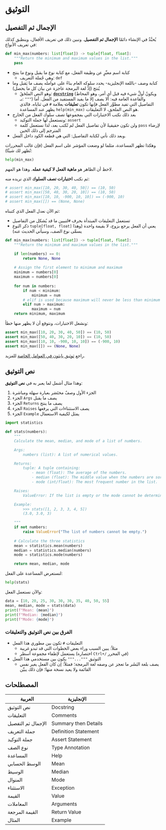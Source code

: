 # التوثيق

## الإجمال ثم التفصيل

يُحبَّذُ في الإنشاء دائمًا **الإجمال ثم التفصيل**. ونبين ذلك في تعريف الأفعال، وينطبق كذلك في تعريف الأنواع:

```python
def min_max(numbers: list[float]) -> tuple[float, float]:
    """Return the minimum and maximum values in the list."""
    pass
```

- كتابة اسم معبِّرٍ عن وظيفة الفعل، مع كتابة نوع ما يقبل ونوع ما ينتج
	- وهي جُملة التعريف: `def`
- كتابة وصف -باللغة الإنجليزية- يحدد سلوكه العام بناءً على عوامله يصف ما يَقبل وما يُنتج (إذْ لغة البرمجة عاجزة عن بيان كل ما يحصل)
	- وهو النص الملحَقُ: [**`docstring`**](https://peps.python.org/pep-0257/) (ويكونُ أولَّ شيء فيه قبل أي أمر، وهو المحاط بـ: `"""`) والقاعدة العامة فيه: ألا يصف إلا ما يفيد المستفيد من الفعل. أما التفاصيل التي تفيد مطوِّر الفعل فإنها تكون **تعليقات** بعلامة `#` في ثناياه. فالذي يظهر عند المساعدة `help(min_max)` هو النص الملحق، لا التعليقات.
- بعد ذلك نكتب الاختبارات التي بمجموعها تصف سلوك الفعل من الخارج 
	- ونستعمل لها جملة التوكيد: `assert`
	- ولن تكون حقيقيةً لأن تفاصيل الفعل لم تُكتب بعد، لذا نستعمل كلمة `pass` لإرضاء المترجم إلى ذلك الحين 
- وبعد ذلك نأتي لكتابة التفاصيل: التي هي قطعة الكود داخل الفعل.

وهكذا تظهر المساعدة، مثلما لو وضعت المؤشر على اسم الفعل (فإن غالب المحررات تُظهر لك شيئًا):

```python
help(min_max)
```

لاحظ أن الظاهر هو **ماهية الفعل لا كيفية عمله**. وهذا هو المهم.

ثم نكتب **اختبارات تصف السلوك** الذي نريده منه:

```python
# assert min_max([10, 20, 30, 40, 50]) == (10, 50)
# assert min_max([50, 40, 30, 20, 10]) == (10, 50)
# assert min_max([10, 10, -900, 10, 10]) == (-900, 10)
# assert min_max([]) == (None, None)
```

ثم الآن نعدل الفعل الذي كتبناه:

- تستعمل التعليقات المبتدأة بحرف `#`لتبيين ما قد يُشكل من التفاصيل
- ذكر النوع `tuple[float, float]` يعني أن الفعل يرجع بزوج، لا بقيمة واحدة (وهذا يسمَّى نوع الصف، وسيأتي الحديث عنه)

```python
def min_max(numbers: list[float]) -> tuple[float, float]:
    """Return the minimum and maximum values in the list."""

    if len(numbers) == 0:
        return None, None
    
    # Assign the first element to minimum and maximum
    minimum = numbers[0]
    maximum = numbers[0]
    
    for num in numbers:
        if num < minimum:
            minimum = num
        # elif is used because maximum will never be less than minimum
        elif num > maximum:
            maximum = num
    return minimum, maximum
```

ونشغل الاختبارات، ونتوقع أن لا يظهر منها خطأ:

```python
assert min_max([10, 20, 30, 40, 50]) == (10, 50)
assert min_max([50, 40, 30, 20, 10]) == (10, 50)
assert min_max([10, 10, -900, 10, 10]) == (-900, 10)
assert min_max([]) == (None, None)
```

راجع [ثوثيق بايثون في العوامل الخاصة](https://docs.python.org/3/tutorial/controlflow.html#special-parameters) للمزيد.

## نص التوثيق

وهذا مثال أشمل لما يعبر به في **نص التوثيق**:

1. الجزء الأول وصفٌ مختَصَر بعبارة سهلة ومباشرة
2. الجزء `Args` يصف ما يقبل
3. الجزء `Returns` يصف ما ينتج
4. الجزء `Raises` يصف الاستثناءات التي يرفعها
5. الجزء `Example` يمثل لكيفية الاستعمال

```python
import statistics

def stats(numbers):
    """
    Calculate the mean, median, and mode of a list of numbers.

    Args:
        numbers (list): A list of numerical values.

    Returns:
        tuple: A tuple containing:
            - mean (float): The average of the numbers.
            - median (float): The middle value when the numbers are sorted.
            - mode (int/float): The most frequent number in the list.

    Raises:
        ValueError: If the list is empty or the mode cannot be determined.

    Example:
        >>> stats([1, 2, 3, 3, 4, 5])
        (3.0, 3.0, 3)

    """
    if not numbers:
        raise ValueError("The list of numbers cannot be empty.")
    
    # Calculate the three statistics
    mean = statistics.mean(numbers)
    median = statistics.median(numbers)
    mode = statistics.mode(numbers)

    return mean, median, mode
```

لنستعرض المساعدة على الفعل:

```python
help(stats)
```

والآن نستعمل الفعل:

```python
data = [10, 20, 25, 30, 30, 30, 35, 40, 50, 55]
mean, median, mode = stats(data)
print(f"Mean: {mean}")
print(f"Median: {median}")
print(f"Mode: {mode}")
```

### الفرق بين نص التوثيق والتعليقات

- التعليقات `#` تكون بين مطوري هذا الفعل
    - مثلاً: يبين السبب وراء بعض الخطوات التي قد تبدو غريبة
    - يستعمل لإطفاء مجموعة أسطر (اختصاره `Ctrl+/` في المحرر)
- التوثيق `"""..."""` يكون بين مستخدمي هذا الفعل
    - يصف بلغة البَشَر ما تعجز عن وصفه لغة البرمجة؛ فمثلاً: إن كان الفعل يغير نفس القائمة ولا يعيد نسخة منها؛ فإن ذلك يبيَّن



## المصطلحات

| العربية | الإنجليزية |
|------------------|---------------------|
| نص التوثيق | Docstring |
| التعليقات | Comments |
| الإجمال ثم التفصيل | Summary then Details |
| جملة التعريف | Definition Statement |
| جملة التوكيد | Assert Statement |
| نوع الصف | Type Annotation |
| المساعدة | Help |
| الوسط الحسابي | Mean |
| الوسيط | Median |
| المنوال | Mode |
| الاستثناء | Exception |
| القيمة | Value |
| المعاملات | Arguments |
| القيمة المرجعة | Return Value |
| المثال | Example |

